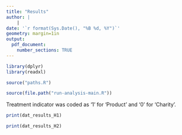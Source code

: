 ```yaml
---
title: "Results"
author: |
    |
date: '`r format(Sys.Date(), "%B %d, %Y")`'
geometry: margin=1in
output: 
  pdf_document:
    number_sections: TRUE
---
```


```r
library(dplyr)
library(readxl)

source("paths.R")

source(file.path("run-analysis-main.R"))
```

Treatment indicator was coded as '1' for 'Product' and '0' for 'Charity'.

```r
print(dat_results_H1)
```

```r
print(dat_results_H2)
```

